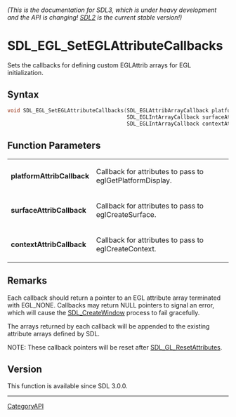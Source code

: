 ====== (This is the documentation for SDL3, which is under heavy development and the API is changing! [https://wiki.libsdl.org/SDL2/ SDL2] is the current stable version!) ======
= SDL_EGL_SetEGLAttributeCallbacks =

Sets the callbacks for defining custom EGLAttrib arrays for EGL initialization.

== Syntax ==

<syntaxhighlight lang='c'>
void SDL_EGL_SetEGLAttributeCallbacks(SDL_EGLAttribArrayCallback platformAttribCallback,
                                      SDL_EGLIntArrayCallback surfaceAttribCallback,
                                      SDL_EGLIntArrayCallback contextAttribCallback);
</syntaxhighlight>

== Function Parameters ==

{|
|'''platformAttribCallback'''
|Callback for attributes to pass to eglGetPlatformDisplay.
|-
|'''surfaceAttribCallback'''
|Callback for attributes to pass to eglCreateSurface.
|-
|'''contextAttribCallback'''
|Callback for attributes to pass to eglCreateContext.
|}

== Remarks ==

Each callback should return a pointer to an EGL attribute array terminated
with EGL_NONE. Callbacks may return NULL pointers to signal an error, which
will cause the [[SDL_CreateWindow]] process to fail gracefully.

The arrays returned by each callback will be appended to the existing
attribute arrays defined by SDL.

NOTE: These callback pointers will be reset after
[[SDL_GL_ResetAttributes]].

== Version ==

This function is available since SDL 3.0.0.

----
[[CategoryAPI]]


